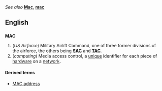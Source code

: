 ''See also'' '''[[Mac]]''', '''[[mac]]'''

==English==
==={{acronym}}===
'''MAC''' 
#(''US Airforce'') Military Airlift Command, one of three former divisions of the airforce, the others being '''[[SAC]]''' and '''[[TAC]]'''.
#(''computing'') Media access control, a [[unique]] identifier for each piece of [[hardware]] on a [[network]].

====Derived terms====
*[[MAC address]]